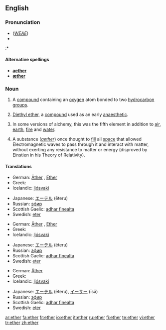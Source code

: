 {{see|Ether}}

==English==
{{wikipedia}}

===Pronunciation===
*(''[[WEAE]]'') {{IPA|/ˈiː.θɚ/}}
*{{audio|en-us-ether.ogg|Audio (US)}}
:*{{rhymes|iːθə(r)}}

====Alternative spellings====
*'''[[aether]]''' {{italbrac|former British spelling}}
*'''[[æther]]''' {{italbrac|former British spelling}}

===Noun===
{{en-noun|-}}

# {{organic compound}} A [[compound]] containing an [[oxygen]] atom bonded to two [[hydrocarbon]] [[group]]s.
# {{organic compound}} [[diethyl ether|Diethyl ether]], a [[compound]] used as an early [[anaesthetic]].
#{{alchemy}} In some versions of alchemy, this was the fifth element in addition to [[air]], [[earth]], [[fire]] and [[water]].
#A substance (''[[aether]]'') once thought to [[fill]] all [[space]] that allowed Electromagnetic waves to pass through it and interact with matter, without exerting any resistance to matter or energy (disproved by Einstien in his Theory of Relativity).

{{seeCites}}

====Translations====
{{trans-top|chemical compound}}
*German: [[Äther]] {{m}}, [[Ether]] {{m}}
*Greek: {{t|el|αιθέρας|m|tr=aithéras}}
*Icelandic: [[ljósvaki]] {{m}}
{{trans-mid}}
*Japanese: [[エーテル]] (ēteru)
*Russian: [[эфир]] {{m}}
*Scottish Gaelic: [[adhar fìnealta]] {{m}}
*Swedish: [[eter]] {{c}}
{{trans-bottom}}

{{trans-top|fifth element of alchemy}}
*German: [[Äther]] {{m}}, [[Ether]] {{m}}
*Greek: {{t|el|αιθέρας|m|tr=aithéras}}
*Icelandic: [[ljósvaki]] {{m}}
{{trans-mid}}
*Japanese: [[エーテル]] (ēteru)
*Russian: [[эфир]] {{m}}
*Scottish Gaelic: [[adhar fìnealta]] {{m}}
*Swedish: [[eter]] {{c}}
{{trans-bottom}}

{{trans-top|space filling substance}}
*German: [[Äther]] {{m}}
*Greek: {{t|el|αιθέρας|m|tr=aithéras}}
*Icelandic: [[ljósvaki]] {{m}}
{{trans-mid}}
*Japanese: [[エーテル]] (ēteru), [[イーサー]] (īsā)
*Russian: [[эфир]] {{m}}
*Scottish Gaelic: [[adhar fìnealta]] {{m}}
*Swedish: [[eter]] {{c}}
{{trans-bottom}}

[[ar:ether]]
[[fa:ether]]
[[fr:ether]]
[[io:ether]]
[[it:ether]]
[[ru:ether]]
[[fi:ether]]
[[te:ether]]
[[vi:ether]]
[[tr:ether]]
[[zh:ether]]